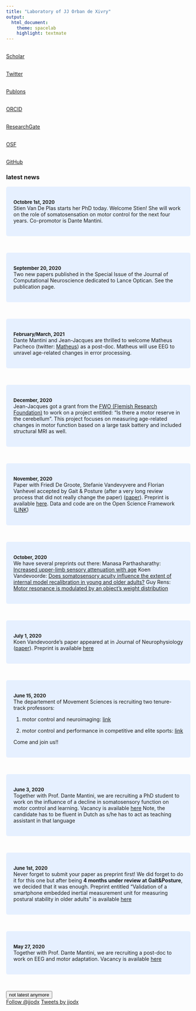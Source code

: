 ```yaml
---
title: "Laboratory of JJ Orban de Xivry"
output:
  html_document:
    theme: spacelab
    highlight: textmate
---
```

<style>
p.ex1{
    padding-left: 20%;
}
#more {display: none;}
</style>

<script>
function myFunction() {
  var dots = document.getElementById("dots");
  var moreText = document.getElementById("more");
  var btnText = document.getElementById("myBtn");

  if (dots.style.display === "none") {
    dots.style.display = "inline";
    btnText.innerHTML = "Read more"; 
    moreText.style.display = "none";
  } else {
    dots.style.display = "none";
    btnText.innerHTML = "Read less"; 
    moreText.style.display = "inline";
  }
}
</script>

<div class = "col-md-2">

<link rel="stylesheet" href="https://cdn.rawgit.com/jpswalsh/academicons/master/css/academicons.min.css">
<a href="http://scholar.google.com/citations?user=Xfy7g78AAAAJ&hl=en">
<i style="color:  #4c9fec;" class="ai ai-google-scholar ai-3x" ></i>
</br>Scholar
</a>
</br>

<a href="http://www.twitter.com/jjodx">
<i style="color:  #4c9fec;" class="fa fa-twitter fa-3x" ></i>
</br>Twitter
</a>
</br>

<a href="https://publons.com/author/420532">
<i style="color: #4c9fec;" class="ai ai-publons ai-3x" ></i>
</br>Publons
</a>
</br>

<a href="https://orcid.org/0000-0002-4603-7939">
<i style="color: #4c9fec;" class="ai ai-orcid ai-3x" ></i>
</br>ORCID
</a>
</br>

<a href="https://www.researchgate.net/profile/Jj_Orban">
<i style="color: #4c9fec;" class="ai ai-researchgate ai-3x" ></i>
</br>ResearchGate
</a>
</br>

<a href="https://osf.io/2pgq5/">
<i style="color: #4c9fec;" class="ai ai-osf ai-3x" ></i>
</br>OSF
</a>
</br>

<a href="https://github.com/jjodx">
<i style="color: #4c9fec;" class="fa fa-github fa-3x" ></i>
</br>GitHub
</a>
</br>

</div>


<div class = "col-md-7">

### latest news
<p class="ex1">
<style>
div.blue { background-color:#e6f0ff; border-radius: 5px; padding: 20px;}
</style>

<div class = "blue">
<font size="2"> **Octobre 1st, 2020** </font><br>
Stien Van De Plas starts her PhD today. Welcome Stien! She will work on the role of somatosensation on motor control for the next four years. Co-promotor is Dante Mantini.
</div>
<br>

<div class = "blue">
<font size="2"> **September 20, 2020** </font><br>
Two new papers published in the Special Issue of the Journal of Computational Neuroscience dedicated to Lance Optican. See the publication page.
</div>
<br>

<p>
<div class = "blue">
<font size="2"> **February/March, 2021** </font><br>
Dante Mantini and Jean-Jacques are thrilled to welcome Matheus Pacheco (twitter: [Matheus](https://twitter.com/Piolho_eefe)) as a post-doc. Matheus will use EEG to unravel age-related changes in error processing.
</div>
<br>

<div class = "blue">
<font size="2"> **December, 2020** </font><br>
Jean-Jacques got a grant from the [FWO (Flemish Research Foundation)](https://www.fwo.be/) to work on a project entitled: "Is there a motor reserve in the cerebellum". This project focuses on measuring age-related changes in motor function based on a large task battery and included structural MRI as well.
</div>
<br>

<div class = "blue">
 <font size="2"> **November, 2020** </font><br>
Paper with Friedl De Groote, Stefanie Vandevyvere and Florian Vanhevel accepted by Gait & Posture (after a very long review process that did not really change the paper) ([paper](https://pubmed.ncbi.nlm.nih.gov/33260077/)). Preprint is available [here](https://www.biorxiv.org/content/10.1101/2020.05.29.123620v1). Data and code are on the Open Science Framework ([LINK](https://osf.io/vpd79/?view))
</div>
<br>

<div class = "blue">
<font size="2"> **October, 2020** </font><br>
We have several preprints out there:
Manasa Parthasharathy: [Increased upper-limb sensory attenuation with age](https://www.biorxiv.org/content/10.1101/2020.09.17.301739v1)
Koen Vandevoorde: [Does somatosensory acuity influence the extent of internal model recalibration in young and older adults?](https://www.biorxiv.org/content/10.1101/2020.10.16.342295v1)
Guy Rens: [Motor resonance is modulated by an object’s weight distribution](https://doi.org/10.1101/2020.10.11.335000)
</div>
<br>

<div class = "blue">
 <font size="2"> **July 1, 2020** </font><br>
Koen Vandevoorde's paper appeared at in Journal of Neurophysiology ([paper](https://doi.org/10.1152/jn.00659.2019)). Preprint is available [here](https://www.biorxiv.org/content/10.1101/753160v1)
</div>
<br>

<div class = "blue">
<font size="2"> **June 15, 2020** </font><br>
The departement of Movement Sciences is recruiting two tenure-track professors:

1. motor control and neuroimaging: [link](https://www.kuleuven.be/personeel/jobsite/jobs/55675790?hl=en&lang=en)

2. motor control and performance in competitive and elite sports: [link](https://www.kuleuven.be/personeel/jobsite/jobs/55676338)

Come and join us!!
</div>
<br>

<div class = "blue">
<font size="2"> **June 3, 2020** </font><br>
Together with Prof. Dante Mantini, we are recruiting a PhD student to work on the influence of a decline in somatosensory function on motor control and learning. Vacancy is available [here](https://www.kuleuven.be/personeel/jobsite/jobs/55671291?hl=en&lang=en)
Note, the candidate has to be fluent in Dutch as s/he has to act as teaching assistant in that language
</div>
<br>

<div class = "blue">
<font size="2"> **June 1st, 2020** </font><br>
Never forget to submit your paper as preprint first! We did forget to do it for this one but after being **4 months under review at Gait&Posture**, we decided that it was enough. Preprint entitled "Validation of a smartphone embedded inertial measurement unit for measuring postural stability in older adults" is available [here](https://www.biorxiv.org/content/10.1101/2020.05.29.123620v1)
</div>
<br>

<div class = "blue">
<font size="2"> **May 27, 2020** </font><br>
Together with Prof. Dante Mantini, we are recruiting a post-doc to work on EEG and motor adaptation. Vacancy is available [here](https://www.kuleuven.be/personeel/jobsite/jobs/55671214?hl=en&lang=en)
</div>
<br>

<span id="dots"> </span>
<span id="more">
<br>
<div class = "blue">
 <font size="2"> __May 9, 2020__ </font><br>
Koen Vandevoorde got his paper accepted in Journal of Neurophysiology. Preprint is available [here](https://www.biorxiv.org/content/10.1101/753160v1)
</div>
<br>
<div class = "blue">
<font size="2"> __March 31, 2020__ </font><br>
Congrats to Guy Rens who got his paper entitled [Sensorimotor Expectations Bias Motor Resonance during Observation of Object Lifting: The Causal Role of pSTS]( https://doi.org/10.1523/JNEUROSCI.2672-19.2020) accepted in Journal of Neuroscience.
</div>
<br>
<div class = "blue">
<font size="2"> __Januari 20, 2020__ </font><br>
With Prof. Friedl De Groote, we submitted a paper entitled "_Validation of a smartphone embedded inertial measurement unit for measuring postural stability in older adults_" to Gait&Posture.
</div>
<br>
<div class = "blue">
 <font size="2"> __October, 2019__ </font><br>
Tamar Makin and JJ Orban de Xivry publish their paper on ten common statistical mistakes in eLife [here](https://elifesciences.org/articles/48175). Interview about the paper: [here](https://www.natureindex.com/news-blog/ten-most-common-mistakes-with-statistics-and-how-to-avoid-them)
</div>

</span></p>

<button onclick="myFunction()" id="myBtn">not latest anymore</button>



</div>
</div>


<div class = "col-md-3">
<a href="http://twitter.com/jjodx" class="twitter-follow-button" data-show-count="false">Follow @jjodx</a>
<script src="http://platform.twitter.com/widgets.js" type="text/javascript"></script>



<a class="twitter-timeline" data-lang="en" data-width="220" data-height="1000" data-dnt="true" data-theme="light" href="https://twitter.com/jjodx?ref_src=twsrc%5Etfw">Tweets by jjodx</a> <script async src="https://platform.twitter.com/widgets.js" charset="utf-8"></script> 

</div>
</div>
<div class = "row">

<link rel="stylesheet" href="https://cdnjs.cloudflare.com/ajax/libs/font-awesome/4.7.0/css/font-awesome.min.css">

